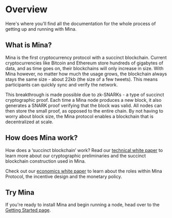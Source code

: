 
# Overview

Here's where you'll find all the documentation for the whole process of getting up and running with Mina.

## What is Mina?

Mina is the first cryptocurrency protocol with a succinct blockchain. Current cryptocurrencies like Bitcoin and Ethereum store hundreds of gigabytes of data, and as time goes on, their blockchains will only increase in size. With Mina however, no matter how much the usage grows, the blockchain always stays the same size - about 22kb <Footnote refNumber="[1]" link="https://minaprotocol.com/blog/22kb-sized-blockchain-a-technical-reference" /> (the size of a few tweets). This means participants can quickly sync and verify the network.

This breakthrough is made possible due to zk-SNARKs - a type of succinct cryptographic proof. Each time a Mina node produces a new block, it also generates a SNARK proof verifying that the block was valid. All nodes can then store the small proof, as opposed to the entire chain. By not having to worry about block size, the Mina protocol enables a blockchain that is decentralized at scale.

## How does Mina work?

How does a ‘succinct blockchain’ work? Read our [technical white paper](https://minaprotocol.com/static/pdf/technicalWhitepaper.pdf) to learn more about our cryptographic preliminaries and the succinct blockchain construction used in Mina.

Check out our [economics white paper](https://minaprotocol.com/static/pdf/economicsWhitepaper.pdf) to learn about the roles within Mina Protocol, the incentive design and the monetary policy.

## Try Mina

If you're ready to install Mina and begin running a node, head over to the [Getting Started page](/docs/getting-started).
